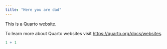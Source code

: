 ```yaml
---
title: "Here you are dad"
---
```


This is a Quarto website.

To learn more about Quarto websites visit <https://quarto.org/docs/websites>.

```r
1 + 1
```
